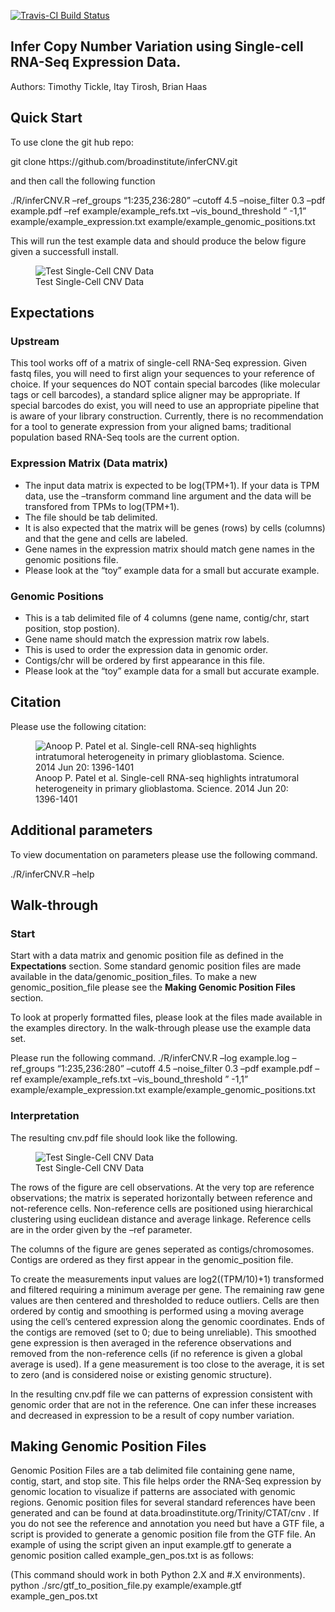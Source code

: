 [![Travis-CI Build Status](https://travis-ci.org/broadinstitute/inferCNV.svg?branch=master)](https://travis-ci.org/broadinstitute/inferCNV)

## Infer Copy Number Variation using Single-cell RNA-Seq Expression Data.
Authors: Timothy Tickle, Itay Tirosh, Brian Haas

## Quick Start
To use clone the git hub repo:

git clone https://github.com/broadinstitute/inferCNV.git

and then call the following function 

./R/inferCNV.R --ref_groups "1:235,236:280" --cutoff 4.5 --noise_filter 0.3 --pdf example.pdf --ref example/example_refs.txt --vis_bound_threshold " -1,1" example/example_expression.txt example/example_genomic_positions.txt

This will run the test example data and should produce the below figure given a successfull install.

![Test Single-Cell CNV Data](example/example.jpg)


## Expectations
### Upstream
This tool works off of a matrix of single-cell RNA-Seq expression. Given fastq files, you will need to first align your sequences to your reference of choice. If your sequences do NOT contain special barcodes (like molecular tags or cell barcodes), a standard splice aligner may be appropriate. If special barcodes do exist, you will need to use an appropriate pipeline that is aware of your library construction. Currently, there is no recommendation for a tool to generate expression from your aligned bams; traditional population based RNA-Seq tools are the current option.

### Expression Matrix (Data matrix)
- The input data matrix is expected to be log(TPM+1). If your data is TPM data, use the --transform command line argument and the data will be transfored from TPMs to log(TPM+1).
- The file should be tab delimited.
- It is also expected that the matrix will be genes (rows) by cells (columns) and that the gene and cells are labeled.
- Gene names in the expression matrix should match gene names in the genomic positions file.
- Please look at the "toy" example data for a small but accurate example.

### Genomic Positions
- This is a tab delimited file of 4 columns (gene name, contig/chr, start position, stop postion).
- Gene name should match the expression matrix row labels.
- This is used to order the expression data in genomic order.
- Contigs/chr will be ordered by first appearance in this file.
- Please look at the "toy" example data for a small but accurate example.


## Citation
Please use the following citation:

![Anoop P. Patel et al. Single-cell RNA-seq highlights intratumoral heterogeneity in primary glioblastoma. Science. 2014 Jun 20: 1396-1401](http://www.ncbi.nlm.nih.gov/pmc/articles/PMC4123637/)

## Additional parameters
To view documentation on parameters please use the following command.

./R/inferCNV.R --help


## Walk-through
### Start
Start with a data matrix and genomic position file as defined in the **Expectations** section. Some standard genomic position files are made available in the data/genomic_position_files. To make a new genomic_position_file please see the **Making Genomic Position Files** section.

To look at properly formatted files, please look at the files made available in the examples directory. In the walk-through please use the example data set.

Please run the following command.
./R/inferCNV.R --log example.log --ref_groups "1:235,236:280" --cutoff 4.5 --noise_filter 0.3 --pdf example.pdf --ref example/example_refs.txt --vis_bound_threshold " -1,1" example/example_expression.txt example/example_genomic_positions.txt

### Interpretation
The resulting cnv.pdf file should look like the following.

![Test Single-Cell CNV Data](example/example.jpg)

The rows of the figure are cell observations. At the very top are reference observations; the matrix is seperated horizontally between reference and not-reference cells. Non-reference cells are positioned using hierarchical clustering using euclidean distance and average linkage. Reference cells are in the order given by the --ref parameter.

The columns of the figure are genes seperated as contigs/chromosomes. Contigs are ordered as they first appear in the genomic_position file.

To create the measurements input values are log2((TPM/10)+1) transformed and filtered requiring a minimum average per gene. The remaining raw gene values are then centered and thresholded to reduce outliers. Cells are then ordered by contig and smoothing is performed using a moving average using the cell's centered expression along the genomic coordinates. Ends of the contigs are removed (set to 0; due to being unreliable). This smoothed gene expression is then averaged in the reference observations and removed from the non-reference cells (if no reference is given a global average is used). If a gene measurement is too close to the average, it is set to zero (and is considered noise or existing genomic structure).

In the resulting cnv.pdf file we can patterns of expression consistent with genomic order that are not in the reference. One can infer these increases and decreased in expression to be a result of copy number variation.

## Making Genomic Position Files
Genomic Position Files are a tab delimited file containing gene name, contig, start, and stop site. This file helps order the RNA-Seq expression by genomic location to visualize if patterns are associated with genomic regions. Genomic position files for several standard references have been generated and can be found at data.broadinstitute.org/Trinity/CTAT/cnv . If you do not see the reference and annotation you need but have a GTF file, a script is provided to generate a genomic position file from the GTF file. An example of using the script given an input example.gtf to generate a genomic position called example_gen_pos.txt is as follows:

(This command should work in both Python 2.X and #.X environments).
python ./src/gtf_to_position_file.py example/example.gtf example_gen_pos.txt
